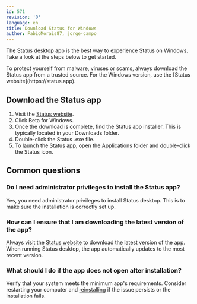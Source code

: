 ```yaml
---
id: 571 
revision: '0'
language: en
title: Download Status for Windows
author: FabioMorais87, jorge-campo
---
```


The Status desktop app is the best way to experience Status on Windows. Take a look at the steps below to get started.

<Admonition type="info">
  To protect yourself from malware, viruses or scams, always download the Status app from a trusted source. For the Windows version, use the [Status website](https://status.app)<ExternalIcon />.
</Admonition>

## Download the Status app

1. Visit the [Status website](https://status.app)<ExternalIcon />.
1. Click <ContextTag>Beta for Windows</ContextTag>.
1. Once the download is complete, find the Status app installer. This is typically located in your Downloads folder.
1. Double-click the Status .exe file.
1. To launch the Status app, open the Applications folder and double-click the Status icon.

## Common questions

### Do I need administrator privileges to install the Status app?

Yes, you need administrator privileges to install Status desktop. This is to make sure the installation is correctly set up.

### How can I ensure that I am downloading the latest version of the app?

Always visit the [Status website](https://status.app)<ExternalIcon /> to download the latest version of the app. When running Status desktop, the app automatically updates to the most recent version.

### What should I do if the app does not open after installation?

Verify that your system meets the minimum app's requirements. Consider restarting your computer and [reinstalling](./uninstall-status-desktop.mdx) if the issue persists or the installation fails.
